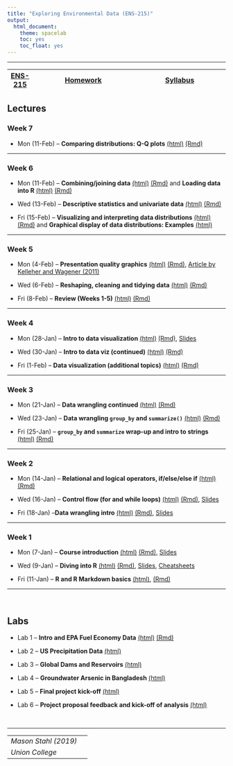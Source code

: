 ---
title: "Exploring Environmental Data (ENS-215)"
output:
  html_document:
    theme: spacelab
    toc: yes
    toc_float: yes
---
***
|  [ENS-215](https://stahlm.github.io/ENS_215/Website/ENS_215_Site.html) | [Homework](https://stahlm.github.io/ENS_215/Website/Homework.html) | [Syllabus](https://stahlm.github.io/ENS_215/Website/Syllabus.html) |
|---|------------|-----------|

## Lectures 

### Week 7 
+ Mon (11-Feb) -- **Comparing distributions: Q-Q plots** [(html)](https://stahlm.github.io/ENS_215/Lectures/2019_02_18.html) [(Rmd)](https://raw.githubusercontent.com/stahlm/stahlm.github.io/master/ENS_215/Lectures/2019_02_18.Rmd) 



***

### Week 6 
+ Mon (11-Feb) -- **Combining/joining data** [(html)](https://stahlm.github.io/ENS_215/Lectures/2019_02_11.html) [(Rmd)](https://raw.githubusercontent.com/stahlm/stahlm.github.io/master/ENS_215/Lectures/2019_02_11.Rmd) and **Loading data into R** [(html)](https://stahlm.github.io/ENS_215/Lectures/2019_02_08_load_data_into_R.html)  [(Rmd)](https://raw.githubusercontent.com/stahlm/stahlm.github.io/master/ENS_215/Lectures/2019_02_08_load_data_into_R.Rmd) 

+ Wed (13-Feb) -- **Descriptive statistics and univariate data** [(html)](https://stahlm.github.io/ENS_215/Lectures/2019_02_13.html) [(Rmd)](https://raw.githubusercontent.com/stahlm/stahlm.github.io/master/ENS_215/Lectures/2019_02_13.Rmd)

+ Fri (15-Feb) -- **Visualizing and interpreting data distributions** [(html)](https://stahlm.github.io/ENS_215/Lectures/2019_02_15.html) [(Rmd)](https://raw.githubusercontent.com/stahlm/stahlm.github.io/master/ENS_215/Lectures/2019_02_15.Rmd) and **Graphical display of data distributions: Examples** [(html)](https://stahlm.github.io/ENS_215/Lectures/2019_02_15_distributions_examples.html)

***

### Week 5
+ Mon (4-Feb) -- **Presentation quality graphics**
[(html)](https://stahlm.github.io/ENS_215/Lectures/2019_02_04.html)  [(Rmd)](https://raw.githubusercontent.com/stahlm/stahlm.github.io/master/ENS_215/Lectures/2019_02_04.Rmd), [Article by Kelleher and Wagener (2011)](https://github.com/stahlm/stahlm.github.io/raw/master/ENS_215/Documents/ems2011%20kelleher%20and%20wagener.pdf) 

+ Wed (6-Feb) -- **Reshaping, cleaning and tidying data** [(html)](https://stahlm.github.io/ENS_215/Lectures/2019_02_06.html)  [(Rmd)](https://raw.githubusercontent.com/stahlm/stahlm.github.io/master/ENS_215/Lectures/2019_02_06.Rmd)

+ Fri (8-Feb) -- **Review (Weeks 1-5)** [(html)](https://stahlm.github.io/ENS_215/Lectures/2019_02_08_review_weeks_1_5.html)  [(Rmd)](https://raw.githubusercontent.com/stahlm/stahlm.github.io/master/ENS_215/Lectures/2019_02_08_review_weeks_1_5.Rmd) 

***
### Week 4
+ Mon (28-Jan) -- **Intro to data visualization** [(html)](https://stahlm.github.io/ENS_215/Lectures/2019_01_28_Intro_data_viz.html)  [(Rmd)](https://raw.githubusercontent.com/stahlm/stahlm.github.io/master/ENS_215/Lectures/2019_01_28_Intro_data_viz.Rmd), [Slides](https://stahlm.github.io/ENS_215/Lectures/2019_01_28_slides.html)  

+ Wed (30-Jan) -- **Intro to data viz (continued)** [(html)](https://stahlm.github.io/ENS_215/Lectures/2019_01_30_Intro_data_viz.html)  [(Rmd)](https://raw.githubusercontent.com/stahlm/stahlm.github.io/master/ENS_215/Lectures/2019_01_30_Intro_data_viz.Rmd) 

+ Fri (1-Feb) -- **Data visualization (additional topics)**
[(html)](https://stahlm.github.io/ENS_215/Lectures/2019_02_01_Data_viz.html)  [(Rmd)](https://raw.githubusercontent.com/stahlm/stahlm.github.io/master/ENS_215/Lectures/2019_02_01_Data_viz.Rmd) 


***

### Week 3
+ Mon (21-Jan) -- **Data wrangling continued** [(html)](https://stahlm.github.io/ENS_215/Lectures/2019_01_21_Data_manipulation_cont.html)  [(Rmd)](https://raw.githubusercontent.com/stahlm/stahlm.github.io/master/ENS_215/Lectures/2019_01_21_Data_manipulation_cont.Rmd)  

+ Wed (23-Jan) -- **Data wrangling `group_by` and `summarize()`** [(html)](https://stahlm.github.io/ENS_215/Lectures/2019_01_23.html)  [(Rmd)](https://raw.githubusercontent.com/stahlm/stahlm.github.io/master/ENS_215/Lectures/2019_01_23.Rmd)

+ Fri (25-Jan) -- **`group_by` and `summarize` wrap-up and intro to strings** [(html)](https://stahlm.github.io/ENS_215/Lectures/2019_01_25_strings.html)  [(Rmd)](https://raw.githubusercontent.com/stahlm/stahlm.github.io/master/ENS_215/Lectures/2019_01_25_strings.Rmd)


***

### Week 2
+ Mon (14-Jan) -- **Relational and logical operators, if/else/else if** [(html)](https://stahlm.github.io/ENS_215/Lectures/2019_01_14_R_basics_cont.html)  [(Rmd)](https://raw.githubusercontent.com/stahlm/stahlm.github.io/master/ENS_215/Lectures/2019_01_14_R_basics_cont.Rmd)

+ Wed (16-Jan) -- **Control flow (for and while loops)** [(html)](https://stahlm.github.io/ENS_215/Lectures/2019_01_16_R_basic_loops.html)  [(Rmd)](https://raw.githubusercontent.com/stahlm/stahlm.github.io/master/ENS_215/Lectures/2019_01_16_R_basic_loops.Rmd), [Slides](https://stahlm.github.io/ENS_215/Lectures/2019_01_16_Slides.html)  

+ Fri (18-Jan) --**Data wrangling intro** [(html)](https://stahlm.github.io/ENS_215/Lectures/2019_01_18_Data_manipulation.html)  [(Rmd)](https://raw.githubusercontent.com/stahlm/stahlm.github.io/master/ENS_215/Lectures/2019_01_18_Data_manipulation.Rmd), [Slides](https://stahlm.github.io/ENS_215/Lectures/2019_01_18_Slides.html) 


***

### Week 1
+ Mon (7-Jan) -- **Course introduction** [(html)](https://stahlm.github.io/ENS_215/Lectures/L1.html) [(Rmd)](https://raw.githubusercontent.com/stahlm/stahlm.github.io/master/ENS_215/Lectures/L1.Rmd), [Slides](https://stahlm.github.io/ENS_215/Lectures/Intro_Survey.html)  

+ Wed (9-Jan) -- **Diving into R** [(html)](https://stahlm.github.io/ENS_215/Lectures/L1_diving_in.html) [(Rmd)](https://raw.githubusercontent.com/stahlm/stahlm.github.io/master/ENS_215/Lectures/L1_diving_in.Rmd), [Slides](https://stahlm.github.io/ENS_215/Lectures/2019_01_09_Slides.html), [Cheatsheets](https://stahlm.github.io/ENS_215/Resources/Cheatsheets_all.pdf)

+ Fri (11-Jan) -- **R and R Markdown basics** [(html)](https://stahlm.github.io/ENS_215/Lectures/2019_01_11_R_basics.html), [(Rmd)](https://raw.githubusercontent.com/stahlm/stahlm.github.io/master/ENS_215/Lectures/2019_01_11_R_basics.Rmd)

***
<br/>

## Labs
+ Lab 1 -- **Intro and EPA Fuel Economy Data** [(html)](https://stahlm.github.io/ENS_215/Labs/Lab_EPA_Fuel_Economy.html) [(Rmd)](https://raw.githubusercontent.com/stahlm/stahlm.github.io/master/ENS_215/Labs/Lab_EPA_Fuel_Economy.Rmd)  

+ Lab 2 -- **US Precipitation Data** [(html)](https://stahlm.github.io/ENS_215/Labs/Lab_Week_2_US_Precip.html)

+ Lab 3 -- **Global Dams and Reservoirs** [(html)](https://stahlm.github.io/ENS_215/Labs/Lab_Global_Dams.html)

+ Lab 4 -- **Groundwater Arsenic in Bangladesh** [(html)](https://stahlm.github.io/ENS_215/Labs/Lab_Bangladesh_Arsenic.html)

+ Lab 5 -- **Final project kick-off** [(html)](https://stahlm.github.io/ENS_215/Labs/Lab_Final_Project.html)

+ Lab 6 -- **Project proposal feedback and kick-off of analysis** [(html)](https://stahlm.github.io/ENS_215/Labs/Lab_Final_Project_Second_Meeting.html)

<br/>

***
| | |
|--|--|
| _Mason Stahl (2019)_ |  |
| _Union College_ | |